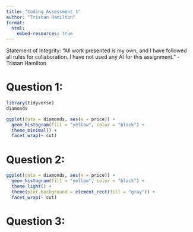 ```yaml
---
title: "Coding Assessment 1"
author: "Tristan Hamilton"
format: 
  html:
    embed-resources: true
---
```


Statement of Integrity: “All work presented is my own, and I have followed all rules for collaboration. I have not used any AI for this assignment.”
-Tristan Hamilton

# Question 1:
```r
library(tidyverse)
diamonds
```

```r
ggplot(data = diamonds, aes(x = price)) +
  geom_histogram(fill = "yellow", color = "black") +
  theme_minimal() +
  facet_wrap(~ cut) 
```

# Question 2:
```r
ggplot(data = diamonds, aes(x = price)) +
  geom_histogram(fill = "yellow", color = "black") +
  theme_light() + 
  theme(plot.background = element_rect(fill = "gray")) +
  facet_wrap(~ cut) 
```

# Question 3:


